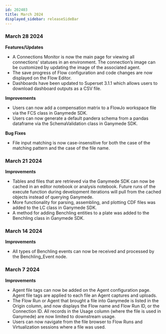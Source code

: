 ```yaml
---
id: 202403
title: March 2024
displayed_sidebar: releaseSideBar
---
```


### March 28 2024
**Features/Updates**
- A Connections Monitor is now the main page for viewing all connections’ statuses in an environment. The connection’s image can be customized by updating the image of the associated agent.
- The save progress of Flow configuration and code changes are now displayed on the Flow Editor.
- Dashboards have been updated to Superset 3.1.1 which allows users to download dashboard outputs as a CSV file.

**Improvements**
- Users can now add a compensation matrix to a FlowJo workspace file via the FCS class in Ganymede SDK.
- Users can now generate a default pandera schema from a pandas dataframe via the SchemaValidation class in Ganymede SDK.

**Bug Fixes**
- File input matching is now case-insensitive for both the case of the matching pattern and the case of the file name.

### March 21 2024
**Improvements**
- Tables and files that are retrieved via the Ganymede SDK can now be cached in an editor notebook or analysis notebook. Future runs of the execute function during development iterations will pull from the cached objects instead of querying Ganymede.
- More functionality for parsing, assembling, and plotting CDF files was added to the LC class in Ganymede SDK.
- A method for adding Benchling entities to a plate was added to the Benchling class in Ganymede SDK.

### March 14 2024
**Improvements**
- All types of Benchling events can now be received and processed by the Benchling_Event node.

### March 7 2024
**Improvements**
- Agent file tags can now be added on the Agent configuration page. Agent file tags are applied to each file an Agent captures and uploads.
- The Flow Run or Agent that brought a file into Ganymede is listed in the Origin column, and now displays the Flow name and Flow Run ID, or the Connection ID. All records in the Usage column (where the file is used in Ganymede) are now limited to downstream usage.
- Users can now navigate from the file browser to Flow Runs and Virtualization sessions where a file was used.
